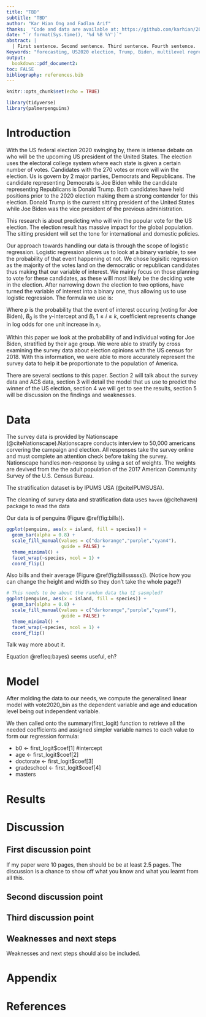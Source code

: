 ```yaml
---
title: "TBD"
subtitle: "TBD"
author: "Kar Hian Ong and Fadlan Arif"
thanks:  "Code and data are available at: https://github.com/karhian/2020-election"
date: "`r format(Sys.time(), '%d %B %Y')`"
abstract: |
  | First sentence. Second sentence. Third sentence. Fourth sentence. 
Keywords: "forecasting, US2020 election, Trump, Biden, multilevel regression with post-stratification" 
output:
  bookdown::pdf_document2:
toc: FALSE
bibliography: references.bib
---
```


```r
knitr::opts_chunk$set(echo = TRUE)

library(tidyverse)
library(palmerpenguins)
```

# Introduction

With the US federal election 2020 swinging by, there is intense debate on who will be the upcoming US president of the United States. The election uses the electoral college system where each state is given a certain number of votes. Candidates with the 270 votes or more will win the election. Us is govern by 2 major parties, Democrats and Republicans. The candidate representing Democrats is Joe Biden while the candidate representing Republicans is Donald Trump. Both candidates have held positions prior to the 2020 election making them a strong contender for this election. Donald Trump is the current sitting president of the United States while Joe Biden was the vice president of the previous administration. 

This research is about predicting who will win the popular vote for the US election. The election result has massive impact for the global population. The sitting president will set the tone for international and domestic policies. 

Our approach towards handling our data is through the scope of logistic regression. Logistic regression allows us to look at a binary variable, to see the probability of that event happening ot not. We chose logisitic regression as the majority of the votes land on the democratic or republican candidates thus making that our variable of interest. We mainly focus on those planning to vote for these candidates, as these willl most likely be the deciding vote in the election. After narrowing down the election to two options,  have turned the variable of interest into a binary one, thus allowing us to use logistic regression. The formula we use is:

\begin{align}log(\frac{p}{1-p})= B_0 + B_1x_1 + ... +B_kx_k\end{align}

Where *p* is the probability that the event of interest occuring (voting for Joe Biden), $B_0$ is the y-intercept and $B_i, 1\leq i\leq k,$ coefficient represents change in log odds for one unit increase in $x_i$.

Within this paper we look at the probability of and individual voting for Joe Biden, stratified by their age group. We were able to stratify by cross examining the survey data about election opinions with the US census for 2018. With this information, we were able to more accurately represent the survey data to help it be proportionate to the population of America.

There are several sections to this paper. Section 2 will talk about the survey data and ACS data, section 3 will detail the model that us use to predict the winner of the US election, section 4 we will get to see the results, section 5 will be discussion on the findings and weaknesses.



# Data

The survey data is provided by Nationscape (@citeNationscape).Nationscapre conducts interview to 50,000 americans corvering the campaign and election. All responses take the survey online and must complete an attention check before taking the survey. Nationscape handles non-response by using a set of weights. The weights are devived from the the adult population of the 2017 American Community Survey of the U.S. Census Bureau. 

The stratification dataset is by IPUMS USA (@citeIPUMSUSA).

The cleaning of survey data and stratification data uses `haven` (@citehaven) package to read the data

Our data is of penguins (Figure \@ref(fig:bills)).

```r
ggplot(penguins, aes(x = island, fill = species)) +
  geom_bar(alpha = 0.8) +
  scale_fill_manual(values = c("darkorange","purple","cyan4"),
                    guide = FALSE) +
  theme_minimal() +
  facet_wrap(~species, ncol = 1) +
  coord_flip()
```


Also bills and their average (Figure \@ref(fig:billssssss)). (Notice how you can change the height and width so they don't take the whole page?)

```r

# This needs to be about the random data tha tI sasmpled?
ggplot(penguins, aes(x = island, fill = species)) +
  geom_bar(alpha = 0.8) +
  scale_fill_manual(values = c("darkorange","purple","cyan4"),
                    guide = FALSE) +
  theme_minimal() +
  facet_wrap(~species, ncol = 1) +
  coord_flip()
```

Talk way more about it. 
\begin{equation}
Pr(\theta | y) = \frac{Pr(y | \theta) Pr(\theta)}{Pr(y)}  (\#eq:bayes)
\end{equation}

Equation \@ref(eq:bayes) seems useful, eh?


# Model

After molding the data to our needs, we compute the generalised linear model with vote2020_bin as the dependent variable and age and education level being out independent variable.

We then called onto the summary(first_logit) function to retrieve all the needed coefficients and assigned simpler variable names to each value to form our regression formula:

* b0 <- first_logit$coef[1] #intercept
* age  <- first_logit$coef[2]
* doctorate <- first_logit$coef[3]
* gradeschool <- first_logit$coef[4]
* masters



# Results

# Discussion

## First discussion point

If my paper were 10 pages, then should be be at least 2.5 pages. The discussion is a chance to show off what you know and what you learnt from all this. 

## Second discussion point

## Third discussion point

## Weaknesses and next steps

Weaknesses and next steps should also be included.

\newpage

# Appendix {-}


\newpage


# References


